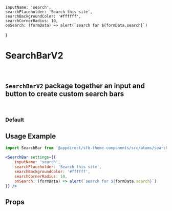 
    inputName: 'search',
    searchPlaceholder: 'Search this site',
    searchBackgroundColor: '#ffffff',
    searchCornerRadius: 10,
    onSearch: (formData) => alert(`search for ${formData.search}`)
}

<Meta title="Atoms (Preview)/SearchBar V2" component={SearchBarV2} />

# SearchBarV2
<br />

## `SearchBarV2` package together an input and button to create custom search bars
<br />

### Default
<Canvas>
    <Story name="Default">
        <SearchBarV2 {...baseSettings}  />
    </Story>
</Canvas>

## Usage Example
```jsx
import SearchBar from '@appdirect/sfb-theme-components/src/atoms/search-bar-v2/SearchBarV2';

<SearchBar settings={{
    inputName: 'search',
    searchPlaceholder: 'Search this site',
    searchBackgroundColor: '#ffffff',
    searchCornerRadius: 10,
    onSearch: (formData) => alert(`search for ${formData.search}`)
}} />
```
## Props

<ArgsTable of={SearchBarV2} />
